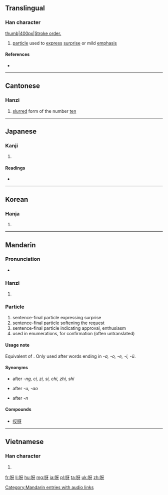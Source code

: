 ==Translingual==

===Han character===
[[image:呀-bw.png|thumb|400px|Stroke order.]]
{{Han char|rn=30|rad=口|as=04|sn=7|four=6104<sub>0</sub>|canj=口一女竹 (RMVH)|ids=⿰[[口]][[牙]]}}

# [[particle]] used to [[express]] [[surprise]] or mild [[emphasis]]

====References====
* {{Han ref|kx=0180.080|dkj=03383|dj=0398.060|hdz=10587.120|uh=5440|ud=21568|bh=A772|bd=42866}}

----

==Cantonese==

===Hanzi===
{{yue-hanzi|jyut=|y=a1, a3 a6}}

# [[slur]]red form of the number [[ten]]

----

==Japanese==

===Kanji===
{{ja-kanji|grade=|rs=口04}}

# {{defn|lang=ja|sort=口04}}

====Readings====
* {{ja-readings|on=[[が]] (ga), [[か]] (ka)|kun=[[あ]] (a), [[あつ]] (atsu)}}

----

==Korean==

===Hanja===
{{ko-hanja|hangeul=하|rv=ha|mr=ha}}

# {{defn|lang=ko|sort=口04}}

----

==Mandarin==

===Pronunciation===
* {{audio|zh-yā.ogg|audio|lang=cmn}}

===Hanzi===
{{cmn-hanzi|pin=[[yā]] ([[ya1]])|wg=ya<sup>1</sup>}}
# {{defn|lang=cmn|sort=口04}}

===Particle===
# sentence-final particle expressing surprise
# sentence-final particle softening the request
# sentence-final particle indicating approval, enthusiasm
# used in enumerations, for confirmation (often untranslated)

====Usage note====
Equivalent of {{term|啊|啊 (a)|lang=cmn}}. Only used after words ending in ''-a, -o, -e, -i, -ü''.

====Synonyms====
* {{l|cmn|啊}} after ''-ng, ci, zi, si, chi, zhi, shi''
* {{l|cmn|哇}} after ''-u, -ao''
* {{l|cmn|哪}} after ''-n''

====Compounds====
*[[哎呀]]

[[Category:Mandarin entries with audio links]]

----

==Vietnamese==

===Han character===
{{vi-hantu|[[nha]], [[nhá]]|rs=口04}}

# {{defn|lang=vi|sort=口04}}

[[fr:呀]]
[[li:呀]]
[[hu:呀]]
[[mg:呀]]
[[ja:呀]]
[[pl:呀]]
[[ta:呀]]
[[uk:呀]]
[[zh:呀]]